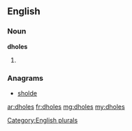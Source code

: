 ==English==

===Noun===
'''dholes'''

# {{plural of|dhole}}

===Anagrams===
* [[sholde#English|sholde]]

[[Category:English plurals]]

[[ar:dholes]]
[[fr:dholes]]
[[mg:dholes]]
[[my:dholes]]